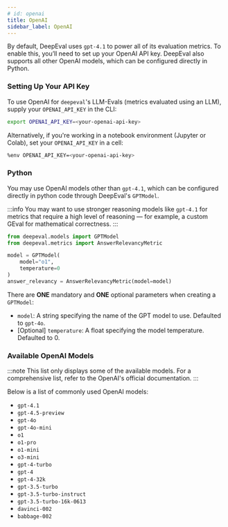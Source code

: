```yaml
---
# id: openai
title: OpenAI
sidebar_label: OpenAI
---
```


By default, DeepEval uses `gpt-4.1` to power all of its evaluation metrics. To enable this, you’ll need to set up your OpenAI API key. DeepEval also supports all other OpenAI models, which can be configured directly in Python.

### Setting Up Your API Key

To use OpenAI for `deepeval`'s LLM-Evals (metrics evaluated using an LLM), supply your `OPENAI_API_KEY` in the CLI:

```bash
export OPENAI_API_KEY=<your-openai-api-key>
```

Alternatively, if you're working in a notebook environment (Jupyter or Colab), set your `OPENAI_API_KEY` in a cell:

```bash
%env OPENAI_API_KEY=<your-openai-api-key>
```

### Python

You may use OpenAI models other than `gpt-4.1`, which can be configured directly in python code through DeepEval's `GPTModel`.

:::info
You may want to use stronger reasoning models like `gpt-4.1` for metrics that require a high level of reasoning — for example, a custom GEval for mathematical correctness.
:::

```python
from deepeval.models import GPTModel
from deepeval.metrics import AnswerRelevancyMetric

model = GPTModel(
    model="o1",
    temperature=0
)
answer_relevancy = AnswerRelevancyMetric(model=model)
```

There are **ONE** mandatory and **ONE** optional parameters when creating a `GPTModel`:

- `model`: A string specifying the name of the GPT model to use. Defaulted to `gpt-4o`.
- [Optional] `temperature`: A float specifying the model temperature. Defaulted to 0.

### Available OpenAI Models

:::note
This list only displays some of the available models. For a comprehensive list, refer to the OpenAI's official documentation.
:::

Below is a list of commonly used OpenAI models:

- `gpt-4.1`
- `gpt-4.5-preview`
- `gpt-4o`
- `gpt-4o-mini`
- `o1`
- `o1-pro`
- `o1-mini`
- `o3-mini`
- `gpt-4-turbo`
- `gpt-4`
- `gpt-4-32k`
- `gpt-3.5-turbo`
- `gpt-3.5-turbo-instruct`
- `gpt-3.5-turbo-16k-0613`
- `davinci-002`
- `babbage-002`
